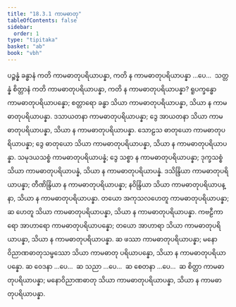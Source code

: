 ```yaml
---
title: "18.3.1 ကာမဓာတု"
tableOfContents: false
sidebar:
  order: 1
type: "tipitaka"
basket: "ab"
book: "vbh"
---
```



<DynamicBreadcrumb />

<Division number="999" book="vbh" e="ch" v="30" p="423">

<Paragraph number="3042" book="vbh">
ပဉ္စန္နံ ခန္ဓာနံ ကတိ ကာမဓာတုပရိယာပန္နာ, ကတိ န ကာမဓာတုပရိယာပန္နာ …ပေ…  သတ္တန္နံ စိတ္တာနံ ကတိ ကာမဓာတုပရိယာပန္နာ, ကတိ န ကာမဓာတုပရိယာပန္နာ?
</Paragraph>

</Division>
<Division number="1000" book="vbh" e="ch" v="30" p="423">

<Paragraph number="3043" book="vbh">
ရူပက္ခန္ဓော ကာမဓာတုပရိယာပန္နော; စတ္တာရော ခန္ဓာ သိယာ ကာမဓာတုပရိယာပန္နာ, သိယာ န ကာမဓာတုပရိယာပန္နာ.
</Paragraph>

<Paragraph number="3044" book="vbh">
ဒသာယတနာ ကာမဓာတုပရိယာပန္နာ; ဒွေ အာယတနာ သိယာ ကာမဓာတုပရိယာပန္နာ, သိယာ န ကာမဓာတုပရိယာပန္နာ.
</Paragraph>

<Paragraph number="3045" book="vbh">
သောဠသ ဓာတုယော ကာမဓာတုပရိယာပန္နာ; ဒွေ ဓာတုယော သိယာ ကာမဓာတုပရိယာပန္နာ, သိယာ န ကာမဓာတုပရိယာပန္နာ.
</Paragraph>

<Paragraph number="3046" book="vbh">
သမုဒယသစ္စံ ကာမဓာတုပရိယာပန္နံ; ဒွေ သစ္စာ န ကာမဓာတုပရိယာပန္နာ; ဒုက္ခသစ္စံ သိယာ ကာမဓာတုပရိယာပန္နံ, သိယာ န ကာမဓာတုပရိယာပန္နံ.
</Paragraph>

<Paragraph number="3047" book="vbh">
ဒသိန္ဒြိယာ ကာမဓာတုပရိယာပန္နာ; တီဏိန္ဒြိယာ န ကာမဓာတုပရိယာပန္နာ; နဝိန္ဒြိယာ သိယာ ကာမဓာတုပရိယာပန္နာ, သိယာ န ကာမဓာတုပရိယာပန္နာ.
</Paragraph>

<Paragraph number="3048" book="vbh">
တယော အကုသလဟေတူ ကာမဓာတုပရိယာပန္နာ; ဆ ဟေတူ သိယာ ကာမဓာတုပရိယာပန္နာ, သိယာ န ကာမဓာတုပရိယာပန္နာ.
</Paragraph>

<Paragraph number="3049" book="vbh">
ကဗဠီကာရော အာဟာရော ကာမဓာတုပရိယာပန္နော; တယော အာဟာရာ သိယာ ကာမဓာတုပရိယာပန္နာ, သိယာ န ကာမဓာတုပရိယာပန္နာ.
</Paragraph>

<Paragraph number="3050" book="vbh">
ဆ ဖဿာ ကာမဓာတုပရိယာပန္နာ; မနောဝိညာဏဓာတုသမ္ဖဿော သိယာ ကာမဓာတု ပရိယာပန္နော, သိယာ န ကာမဓာတုပရိယာပန္နော.
</Paragraph>

<Paragraph number="3051" book="vbh">
ဆ ဝေဒနာ …ပေ…  ဆ သညာ …ပေ…  ဆ စေတနာ …ပေ…  ဆ စိတ္တာ ကာမဓာတုပရိယာပန္နာ; မနောဝိညာဏဓာတု သိယာ ကာမဓာတုပရိယာပန္နာ, သိယာ န ကာမဓာတုပရိယာပန္နာ.
</Paragraph>
</Division>